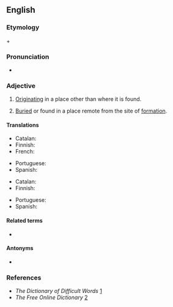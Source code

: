 ==English==

===Etymology===
{{etyl|grc|en}} {{m|grc|ἄλλος||other}} + {{m|grc|χθών||earth, ground}}

===Pronunciation===
* {{a|UK}} {{IPA|/ə.ˈlɒk.θə.nəs/|lang=en}}

===Adjective===
{{en-adj|-}}

# [[originate|Originating]] in a place other than where it is found.
# {{lb|en|geology}} [[buried|Buried]] or found in a place remote from the site of [[formation]].

====Translations====
{{trans-top|originating in a place other than where it is found}}
* Catalan: {{t+|ca|al·lòcton|m}}
* Finnish: {{t+|fi|vierasperäinen}}
* French: {{t+|fr|allogène}}
{{trans-mid}}
* Portuguese: {{t+|pt|alóctone}}
* Spanish: {{t+|es|alóctono}}
{{trans-bottom}}

{{trans-top|geology: being far from the place of formation}}
* Catalan: {{t+|ca|al·lòcton|m}}
* Finnish: {{t|fi|alloktoninen}}
{{trans-mid}}
* Portuguese: {{t+|pt|alóctone}}
* Spanish: {{t+|es|alóctono|m}}
{{trans-bottom}}

====Related terms====
* {{l|en|allochthon}}

====Antonyms====
* {{l|en|autochthonous}}

===References===
* ''The Dictionary of Difficult Words'' [http://www.tiscali.co.uk/reference/dictionaries/difficultwords/data/d0000625.html]
* ''The Free Online Dictionary'' [http://www.thefreedictionary.com/allochthonous]